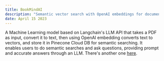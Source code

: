 ```yaml
---
title: BookMindAI
description: "Semantic vector search with OpenAI embeddings for document-based user queries. Fast and accurate results tailored to user needs."
date: April 15 2023
---
```


A Machine Learning model based on Langchain's LLM API that takes a PDF as input, convert it to text, then using OpenAI embedding converts text to vectors, and store it in Pinecone Cloud DB for semantic searching. It enables users to do semantic searches and ask questions, providing prompt and accurate answers through an LLM. There's another one [here](https://bookmindai.onrender.com).
